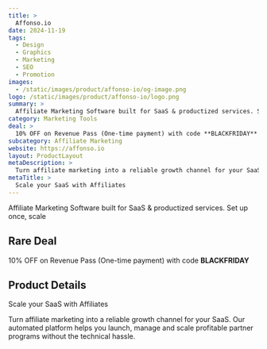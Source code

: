 ```yaml
---
title: >
  Affonso.io
date: 2024-11-19
tags:
  - Design
  - Graphics
  - Marketing
  - SEO
  - Promotion
images:
  - /static/images/product/affonso-io/og-image.png
logo: /static/images/product/affonso-io/logo.png
summary: >
  Affiliate Marketing Software built for SaaS & productized services. Set up once, scale
category: Marketing Tools
deal: >
  10% OFF on Revenue Pass (One-time payment) with code **BLACKFRIDAY**
subcategory: Affiliate Marketing
website: https://affonso.io
layout: ProductLayout
metaDescription: >
  Turn affiliate marketing into a reliable growth channel for your SaaS. Our automated platform helps you launch, manage and scale profitable partner programs without the technical hassle.
metaTitle: >
  Scale your SaaS with Affiliates
---
```

Affiliate Marketing Software built for SaaS & productized services. Set up once, scale

## Rare Deal

10% OFF on Revenue Pass (One-time payment) with code **BLACKFRIDAY**

## Product Details
Scale your SaaS with Affiliates

Turn affiliate marketing into a reliable growth channel for your SaaS. Our automated platform helps you launch, manage and scale profitable partner programs without the technical hassle.
